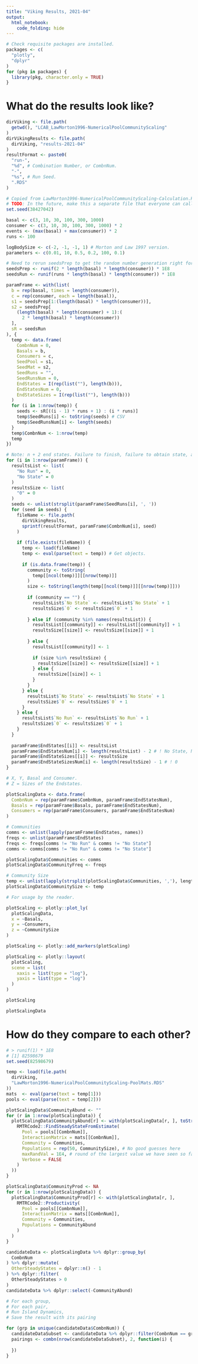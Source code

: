 ```yaml
---
title: "Viking Results, 2021-04"
output:
  html_notebook:
    code_folding: hide
---
```


```r
# Check requisite packages are installed.
packages <- c(
  "plotly", 
  "dplyr"
)
for (pkg in packages) {
  library(pkg, character.only = TRUE)
}
```

# What do the results look like?
```r
dirViking <- file.path(
  getwd(), "LCAB_LawMorton1996-NumericalPoolCommunityScaling"
)
dirVikingResults <- file.path(
  dirViking, "results-2021-04"
)
resultFormat <- paste0(
  "run-", 
  "%d", # Combination Number, or CombnNum.
  "-", 
  "%s", # Run Seed.
  ".RDS"
)
```

```r
# Copied from LawMorton1996-NumericalPoolCommunityScaling-Calculation.R
# TODO: In the future, make this a separate file that everyone can call...
set.seed(38427042)

basal <- c(3, 10, 30, 100, 300, 1000)
consumer <- c(3, 10, 30, 100, 300, 1000) * 2
events <- (max(basal) + max(consumer)) * 2
runs <- 100

logBodySize <- c(-2, -1, -1, 1) # Morton and Law 1997 version.
parameters <- c(0.01, 10, 0.5, 0.2, 100, 0.1)

# Need to rerun seedsPrep to get the random number generation right for seedsRun
seedsPrep <- runif(2 * length(basal) * length(consumer)) * 1E8
seedsRun <- runif(runs * length(basal) * length(consumer)) * 1E8
```

```r
paramFrame <- with(list(
  b = rep(basal, times = length(consumer)),
  c = rep(consumer, each = length(basal)),
  s1 = seedsPrep[1:(length(basal) * length(consumer))],
  s2 = seedsPrep[
    (length(basal) * length(consumer) + 1):(
      2 * length(basal) * length(consumer))
  ],
  sR = seedsRun
), {
  temp <- data.frame(
    CombnNum = 0,
    Basals = b,
    Consumers = c,
    SeedPool = s1,
    SeedMat = s2,
    SeedRuns = "",
    SeedRunsNum = 0,
    EndStates = I(rep(list(""), length(b))),
    EndStatesNum = 0,
    EndStateSizes = I(rep(list(""), length(b)))
  )
  for (i in 1:nrow(temp)) {
    seeds <- sR[((i - 1) * runs + 1) : (i * runs)]
    temp$SeedRuns[i] <- toString(seeds) # CSV
    temp$SeedRunsNum[i] <- length(seeds)
  }
  temp$CombnNum <- 1:nrow(temp)
  temp
})
```

```r
# Note: n + 2 end states. Failure to finish, failure to obtain state, and state.
for (i in 1:nrow(paramFrame)) {
  resultsList <- list(
    "No Run" = 0,
    "No State" = 0
  )
  resultsSize <- list(
    "0" = 0
  )
  seeds <- unlist(strsplit(paramFrame$SeedRuns[i], ', '))
  for (seed in seeds) {
    fileName <- file.path(
      dirVikingResults,
      sprintf(resultFormat, paramFrame$CombnNum[i], seed)
    )
    
    if (file.exists(fileName)) {
      temp <- load(fileName)
      temp <- eval(parse(text = temp)) # Get objects.
      
      if (is.data.frame(temp)) {
        community <- toString(
          temp[[ncol(temp)]][[nrow(temp)]]
        )
        size <- toString(length(temp[[ncol(temp)]][[nrow(temp)]]))
        
        if (community == "") {
          resultsList$`No State` <- resultsList$`No State` + 1
          resultsSize$`0` <- resultsSize$`0` + 1
          
        } else if (community %in% names(resultsList)) {
          resultsList[[community]] <- resultsList[[community]] + 1
          resultsSize[[size]] <- resultsSize[[size]] + 1
          
        } else {
          resultsList[[community]] <- 1
          
          if (size %in% resultsSize) {
            resultsSize[[size]] <- resultsSize[[size]] + 1
          } else {
            resultsSize[[size]] <- 1
          }
        }
      } else {
        resultsList$`No State` <- resultsList$`No State` + 1
        resultsSize$`0` <- resultsSize$`0` + 1
      }
    } else {
      resultsList$`No Run` <- resultsList$`No Run` + 1
      resultsSize$`0` <- resultsSize$`0` + 1
    }
  }
  
  paramFrame$EndStates[[i]] <- resultsList
  paramFrame$EndStatesNum[i] <- length(resultsList) - 2 # ! No State, No Run
  paramFrame$EndStateSizes[[i]] <- resultsSize
  paramFrame$EndStateSizesNum[i] <- length(resultsSize) - 1 # ! 0
}
```

<!--```{r showResults}
paramFrame[, c(1:3, 8:10)]
```-->

```r
# X, Y, Basal and Consumer.
# Z = Sizes of the Endstates.

plotScalingData <- data.frame(
  CombnNum = rep(paramFrame$CombnNum, paramFrame$EndStatesNum),
  Basals = rep(paramFrame$Basals, paramFrame$EndStatesNum),
  Consumers = rep(paramFrame$Consumers, paramFrame$EndStatesNum)
)

# Communities
comms <- unlist(lapply(paramFrame$EndStates, names))
freqs <- unlist(paramFrame$EndStates)
freqs <- freqs[comms != "No Run" & comms != "No State"]
comms <- comms[comms != "No Run" & comms != "No State"]

plotScalingData$Communities <- comms
plotScalingData$CommunityFreq <- freqs

# Community Size
temp <- unlist(lapply(strsplit(plotScalingData$Communities, ','), length))
plotScalingData$CommunitySize <- temp

# For usage by the reader.

plotScaling <- plotly::plot_ly(
  plotScalingData,
  x = ~Basals,
  y = ~Consumers,
  z = ~CommunitySize
)

plotScaling <- plotly::add_markers(plotScaling)

plotScaling <- plotly::layout(
  plotScaling,
  scene = list(
    xaxis = list(type = "log"),
    yaxis = list(type = "log")
  )
)

plotScaling
```
```r
plotScalingData
```
# How do they compare to each other?

```r
# > runif(1) * 1E8
# [1] 82598679
set.seed(82598679)

temp <- load(file.path(
  dirViking, 
  "LawMorton1996-NumericalPoolCommunityScaling-PoolMats.RDS"
))
mats  <- eval(parse(text = temp[1]))
pools <- eval(parse(text = temp[2]))
```

```r
plotScalingData$CommunityAbund <- ""
for (r in 1:nrow(plotScalingData)) {
  plotScalingData$CommunityAbund[r] <- with(plotScalingData[r, ], toString(
    RMTRCode2::FindSteadyStateFromEstimate(
      Pool = pools[[CombnNum]], 
      InteractionMatrix = mats[[CombnNum]], 
      Community = Communities, 
      Populations = rep(50, CommunitySize), # No good guesses here
      maxRandVal = 1E4, # round of the largest value we have seen so far.
      Verbose = FALSE
    )
  ))
}
```

```r
plotScalingData$CommunityProd <- NA
for (r in 1:nrow(plotScalingData)) {
  plotScalingData$CommunityProd[r] <- with(plotScalingData[r, ], 
    RMTRCode2::Productivity(
      Pool = pools[[CombnNum]], 
      InteractionMatrix = mats[[CombnNum]], 
      Community = Communities, 
      Populations = CommunityAbund
    )
  )
}
```

```r
candidateData <- plotScalingData %>% dplyr::group_by(
  CombnNum
) %>% dplyr::mutate(
  OtherSteadyStates = dplyr::n() - 1
) %>% dplyr::filter(
  OtherSteadyStates > 0
)
candidateData %>% dplyr::select(-CommunityAbund)
```

```r
# For each group,
# For each pair,
# Run Island Dynamics,
# Save the result with its pairing

for (grp in unique(candidateData$CombnNum)) {
  candidateDataSubset <- candidateData %>% dplyr::filter(CombnNum == grp)
  pairings <- combn(nrow(candidateDataSubset), 2, function(i) {
    
  })
}
```

```r

```
